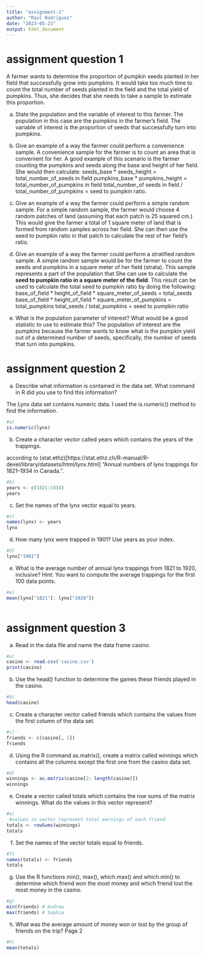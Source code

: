 ```yaml
---
title: "assignment-1"
author: "Raul Rodriguez"
date: "2023-05-23"
output: html_document
---
```


# assignment question 1
A  farmer  wants  to  determine  the  proportion  of  pumpkin  seeds  planted  in  her  field  that successfully grow into pumpkins.  It would take too much time to count the total number of seeds planted in the field and the total yield of pumpkins.  Thus, she decides that she needs to take a sample to estimate this proportion.

a. State the population and the variable of interest to this farmer. 
The population in this case are the pumpkins in the farmer's field. The variable of interest is the proportion of seeds that successfully turn into pumpkins. 

b. Give an example of a way the farmer could perform a convenience sample.
A convenience sample for the farmer is to count an area that is convenient for her. A good example of this scenario is the farmer counting the pumpkins and seeds along the base and height of her field. She would then calculate:
 seeds_base * seeds_height = total_number_of_seeds in field
 pumpkins_base * pumpkins_height = total_number_of_pumpkins in field
 total_number_of seeds in field /  total_number_of_pumpkins = seed to pumpkin ratio. 
 

c. Give an example of a way the farmer could perform a simple random sample. 
For a simple random sample, the farmer would choose 4 random patches of land (assuming that each patch is 25 squared cm.) This would give the farmer a total of 1 square meter of land that is formed from random samples across her field. She can then use the seed to pumpkin ratio in that patch to calculate the rest of her field's ratio. 

d. Give an example of a way the farmer could perform a stratified random sample.
A simple random sample would be for the farmer to count the seeds and pumpkins in a square meter of her field (strata). This sample represents a part of the population that She can use to calculate the **seed to pumpkin ratio in a square meter of the field**. This result can be used to calculate the total seed to pumpkin ratio by doing the following:
base_of_field * height_of_field * square_meter_of_seeds = total_seeds
base_of_field * height_of_field * square_meter_of_pumpkins = total_pumpkins
total_seeds / total_pumpkins = seed to pumpkin ratio

d. What is the population parameter of interest?  What would be a good statistic to use to estimate this?
The population of interest are the pumpkins because the farmer wants to know what is the pumpkin yield out of a determined number of seeds, specifically, the number of seeds that turn into pumpkins. 



# assignment question 2
(a)  Describe what information is contained in the data set.  What command in R did you use to find this information?

The Lynx data set contains numeric data. I used the is.numeric() method to find the information. 
```r
#a)
is.numeric(lynx)

```


(b)  Create a character vector called years which contains the years of the trappings. 

according to (stat.ethz)[https://stat.ethz.ch/R-manual/R-devel/library/datasets/html/lynx.html] "Annual numbers of lynx trappings for 1821–1934 in Canada.".
```r
#b)
years <- c(1821:1934)
years

```

(c)  Set the names of the lynx vector equal to years. 
```r

#c)
names(lynx) <- years
lynx

```


(d)  How many lynx were trapped in 1901?  Use years as your index. 
```r

#d)
lynx["1901"]


```

(e)  What is the average number of annual lynx trappings from 1821 to 1920, inclusive?  Hint: You want to compute the average trappings for the first 100 data points.
 

```r


#e)
mean(lynx["1821"]: lynx["1920"])



```
# assignment question 3

(a)  Read in the data file and name the data frame casino. 
```r
#a)
casino <- read.csv('casino.csv')
print(casino)


```

(b)  Use the head() function to determine the games these friends played in the casino.
```r
#b)
head(casino)

```

(c)  Create a character vector called friends which contains the values from the first column of the data set. 
```r


#c)
friends <- c(casino[, 1])
friends

```

(d)  Using the R command as.matrix(), create a matrix called winnings which contains all the columns except the first one from the casino data set. 

```r

#d)
winnings <- as.matrix(casino[2: length(casino)])
winnings

```
(e)  Create a vector called totals which contains the row sums of the matrix winnings.  What do the values in this vector represent? 
```r

#e)
 #values in vector represent total earnings of each friend
totals <- rowSums(winnings)
totals

```

(f)  Set the names of the vector totals equal to friends. 
```r

#f)
names(totals) <- friends
totals


```

(g)  Use  the  R  functions  min(),  max(),  which.max()  and  which.min()  to  determine  which friend won the most money and which friend lost the most money in the casino. 
```r
#g)
min(friends) # Andrew
max(friends) # Sophia


```

(h)  What was the average amount of money won or lost by the group of friends on the trip?
 Page 2

```r

#h)
mean(totals)



```


